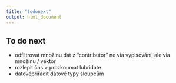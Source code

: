 ---
title: "todonext"
output: html_document
---

## To do next
- odfiltrovat množinu dat z "contributor" ne via vypisování, ale via množinu / vektor
- rozlepit čas > prozkoumat lubridate
- datovépřiřadit datové typy sloupcům
